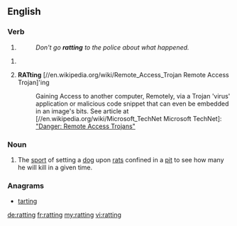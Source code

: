 ==English==

===Verb===
{{head|en}}

# {{present participle of|rat|lang=en}} 
#: ''Don't go '''ratting''' to the police about what happened.''

#<li value="2"> '''RATting''' [//en.wikipedia.org/wiki/Remote_Access_Trojan Remote Access Trojan]'ing
#: Gaining Access to another computer, Remotely, via a Trojan 'virus' application or  malicious code snippet that can even be embedded in an image's bits. See article at [//en.wikipedia.org/wiki/Microsoft_TechNet Microsoft TechNet]: [http://technet.microsoft.com/en-us/library/dd632947.aspx "Danger: Remote Access Trojans"]

===Noun===
{{en-noun|-}}

# {{context|archaic|lang=en}} The [[sport]] of setting a [[dog]] upon [[rat]]s confined in a [[pit]] to see how many he will kill in a given time.

===Anagrams===
* [[tarting#English|tarting]]

[[de:ratting]]
[[fr:ratting]]
[[my:ratting]]
[[vi:ratting]]